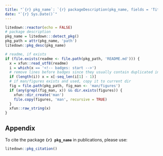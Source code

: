 ```yaml
---
title: "`{r} pkg_name`: `{r} packageDescription(pkg_name, fields = 'Title')`"
date: "`{r} Sys.Date()`"
---
```


```r
litedown::reactor(echo = FALSE)
# package description
pkg_name = litedown:::detect_pkg()
pkg_path = attr(pkg_name, 'path')
litedown::pkg_desc(pkg_name)
```

```r
# readme, if exists
if (file.exists(readme <- file.path(pkg_path, 'README.md'))) {
  x = xfun::read_utf8(readme)
  i = which(x == '<!-- badges: start -->')
  # remove lines before badges since they usually contain duplicated info (e.g., title)
  if (length(i)) x = x[-seq_len(i[1] - 1)]
  # if man/figures exists and used, copy it to current dir
  fig = file.path(pkg_path, fig_man <- 'man/figures')
  if (any(grepl(fig_man, x)) && dir.exists(figures)) {
    xfun::dir_create('man')
    file.copy(figures, 'man', recursive = TRUE)
  }
  xfun::raw_string(x)
}
```

## Appendix {.appendix}

To cite the package **`{r} pkg_name`** in publications, please use:

```r
litedown::pkg_citation()
```
